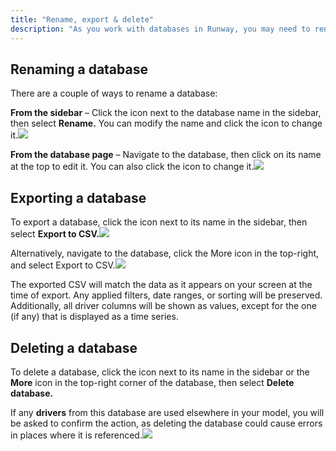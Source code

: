 ```yaml
---
title: "Rename, export & delete"
description: "As you work with databases in Runway, you may need to rename, export, or delete them to keep your workspace organized and up to date. "
---
```


## Renaming a database

There are a couple of ways to rename a database:

**From the sidebar** – Click the  icon next to the database name in the sidebar, then select **Rename.** You can modify the name and click the icon to change it.![](/images/databases/3/rename-sidebar.png)

**From the database page** – Navigate to the database, then click on its name at the top to edit it. You can also click the icon to change it.![](/images/databases/3/rename-in-page.png)

## Exporting a database

To export a database, click the  icon next to its name in the sidebar, then select **Export to CSV.**![](/images/databases/3/export-sidebar.png)

Alternatively, navigate to the database, click the More icon in the top-right, and select Export to CSV.![](/images/databases/3/export-in-page.png)

The exported CSV will match the data as it appears on your screen at the time of export. Any applied filters, date ranges, or sorting will be preserved. Additionally, all driver columns will be shown as values, except for the one (if any) that is displayed as a time series.

## Deleting a database

To delete a database, click the  icon next to its name in the sidebar or the **More** icon in the top-right corner of the database, then select **Delete database.**

If any **drivers** from this database are used elsewhere in your model, you will be asked to confirm the action, as deleting the database could cause errors in places where it is referenced.![](/images/databases/3/delete.png)